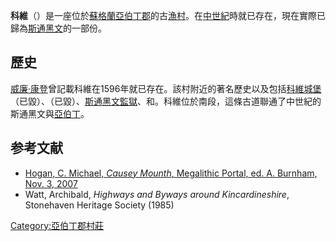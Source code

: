 '''科維'''（{{lang-en|'''Cowie'''}}）是一座位於[[蘇格蘭|蘇格蘭]][[亞伯丁郡|亞伯丁郡]]的古[[漁村|漁村]]。在[[中世紀|中世紀]]時就已存在，現在實際已歸為[[斯通黑文|斯通黑文]]的一部份。

== 歷史 ==

[[威廉·康登|威廉·康登]]曾記載科維在1596年就已存在。該村附近的著名歷史以及包括[[科維城堡|科維城堡]]（已毀）、{{link-en|聖瑪麗與聖納薩蘭教堂|Chapel of St. Mary and St. Nathalan}}（已毀）、[[斯通黑文監獄|斯通黑文監獄]]、{{link-en|馬赫爾斯城堡|Muchalls Castle}}和{{link-en|費特熱索城堡|Fetteresso Castle}}。科維位於{{link-en|芒斯堤道|Causey Mounth}}南段，這條古道聯通了中世紀的斯通黑文與[[亞伯丁|亞伯丁]]。

==参考文献==
{{reflist}}

* [http://www.megalithic.co.uk/article.php?sid=17932 Hogan, C. Michael, ''Causey Mounth'', Megalithic Portal, ed. A. Burnham, Nov. 3, 2007]
* Watt, Archibald, ''Highways and Byways around Kincardineshire'', Stonehaven Heritage Society (1985)

{{coord|56|04|N|3|52|W|display=title|region:GB_type:city_source:GNS-enwiki}}

[[Category:亞伯丁郡村莊|Category:亞伯丁郡村莊]]